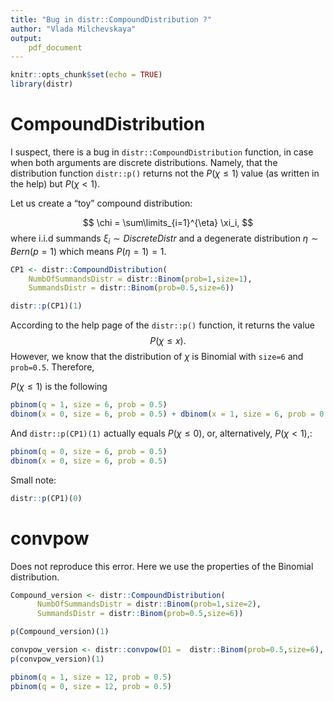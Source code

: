```yaml
---
title: "Bug in distr::CompoundDistribution ?"
author: "Vlada Milchevskaya"
output: 
    pdf_document
---
```


```r
knitr::opts_chunk$set(echo = TRUE)
library(distr)
```



# CompoundDistribution

I suspect, there is a bug in `distr::CompoundDistribution` function, in case when both arguments are discrete distributions.
Namely, that the distribution function `distr::p()` returns not the $P(\chi \leq 1)$ value (as written in the help) but $P(\chi < 1)$.


Let us create a "toy" compound distribution:

$$ \chi = \sum\limits_{i=1}^{\eta} \xi_i, $$ 
where i.i.d summands $\xi_i \sim  DiscreteDistr$ and a degenerate distribution 
$\eta \sim Bern(p=1)$ which means $P(\eta = 1)=1.$


```r
CP1 <- distr::CompoundDistribution(
    NumbOfSummandsDistr = distr::Binom(prob=1,size=1),
    SummandsDistr = distr::Binom(prob=0.5,size=6))

distr::p(CP1)(1)
```

According to the help page of the `distr::p()` function, it returns the value
$$P(\chi \leq x).$$ However, we know that the distribution of $\chi$ is Binomial with `size=6` and `prob=0.5`. Therefore,

$P(\chi \leq 1)$ is the following

```r
pbinom(q = 1, size = 6, prob = 0.5)
dbinom(x = 0, size = 6, prob = 0.5) + dbinom(x = 1, size = 6, prob = 0.5)
```

And `distr::p(CP1)(1)` actually equals $P(\chi \leq 0)$, or, alternatively,  $P(\chi < 1)$,:
```r
pbinom(q = 0, size = 6, prob = 0.5)
dbinom(x = 0, size = 6, prob = 0.5)
```

Small note:
```r
distr::p(CP1)(0)
```


# convpow

Does not reproduce this error. Here we use the properties of the Binomial distribution.

```r

Compound_version <- distr::CompoundDistribution(
      NumbOfSummandsDistr = distr::Binom(prob=1,size=2),
      SummandsDistr = distr::Binom(prob=0.5,size=6))

p(Compound_version)(1)

convpow_version <- distr::convpow(D1 =  distr::Binom(prob=0.5,size=6), N=2)
p(convpow_version)(1)

pbinom(q = 1, size = 12, prob = 0.5)
pbinom(q = 0, size = 12, prob = 0.5)
```